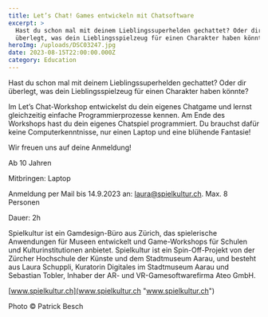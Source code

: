 ```yaml
---
title: Let’s Chat! Games entwickeln mit Chatsoftware
excerpt: >
  Hast du schon mal mit deinem Lieblingssuperhelden gechattet? Oder dir
  überlegt, was dein Lieblingsspielzeug für einen Charakter haben könnte?
heroImg: /uploads/DSC03247.jpg
date: 2023-08-15T22:00:00.000Z
category: Education
---
```


Hast du schon mal mit deinem Lieblingssuperhelden gechattet? Oder dir überlegt, was dein Lieblingsspielzeug für einen Charakter haben könnte?

Im Let’s Chat-Workshop entwickelst du dein eigenes Chatgame und lernst gleichzeitig einfache Programmierprozesse kennen. Am Ende des Workshops hast du dein eigenes Chatspiel programmiert. Du brauchst dafür keine Computerkenntnisse, nur einen Laptop und eine blühende Fantasie!

Wir freuen uns auf deine Anmeldung!

Ab 10 Jahren

Mitbringen: Laptop

Anmeldung per Mail bis 14.9.2023 an: [laura@spielkultur.ch](mailto\:laura@spielkultur.ch). Max. 8 Personen

Dauer: 2h

Spielkultur ist ein Gamdesign-Büro aus Zürich, das spielerische Anwendungen für Museen entwickelt und Game-Workshops für Schulen und Kulturinstitutionen anbietet. Spielkultur ist ein Spin-Off-Projekt von der Zürcher Hochschule der Künste und dem Stadtmuseum Aarau, und besteht aus Laura Schuppli, Kuratorin Digitales im Stadtmuseum Aarau und Sebastian Tobler, Inhaber der AR- und VR-Gamesoftwarefirma Ateo GmbH.

[www.spielkultur.ch](www.spielkultur.ch "www.spielkultur.ch")

Photo © Patrick Besch 
